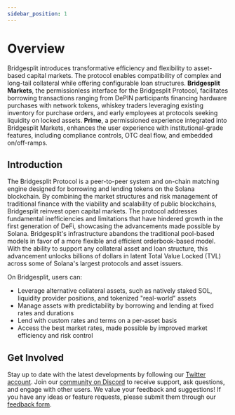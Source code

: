 ```yaml
---
sidebar_position: 1
---
```

# Overview
Bridgesplit introduces transformative efficiency and flexibility to asset-based capital markets. The protocol enables compatibility of complex and long-tail collateral while offering configurable loan structures. **Bridgesplit Markets**, the permissionless interface for the Bridgesplit Protocol, facilitates borrowing transactions ranging from DePIN participants financing hardware purchases with network tokens, whiskey traders leveraging existing inventory for purchase orders, and early employees at protocols seeking liquidity on locked assets. **Prime**, a permissioned experience integrated into Bridgesplit Markets, enhances the user experience with institutional-grade features, including compliance controls, OTC deal flow, and embedded on/off-ramps.

## Introduction
The Bridgesplit Protocol is a peer-to-peer system and on-chain matching engine designed for borrowing and lending tokens on the Solana blockchain. By combining the market structures and risk management of traditional finance with the viability and scalability of public blockchains, Bridgesplit reinvest open capital markets. The protocol addresses fundamental inefficiencies and limitations that have hindered growth in the first generation of DeFi, showcasing the advancements made possible by Solana. Bridgesplit's infrastructure abandons the traditional pool-based models in favor of a more flexible and efficient orderbook-based model. With the ability to support any collateral asset and loan structure, this advancement unlocks billions of dollars in latent Total Value Locked (TVL) across some of Solana's largest protocols and asset issuers.

On Bridgesplit, users can:
* Leverage alternative collateral assets, such as natively staked SOL, liquidity provider positions, and tokenized "real-world" assets
* Manage assets with predictability by borrowing and lending at fixed rates and durations
* Lend with custom rates and terms on a per-asset basis 
* Access the best market rates, made possible by improved market efficiency and risk control

<!-- ## Our Products -->
<!-- * Borrow against Staked SOL -->
<!-- * Borrow against LP Positions -->
<!-- * Earn fixed-rate yield * -->

## Get Involved
Stay up to date with the latest developments by following our [Twitter account](https://twitter.com/bridgesplit). Join our [community on Discord](https://discord.com/invite/A9xnqqzACF) to receive support, ask questions, and engage with other users. We value your feedback and suggestions! If you have any ideas or feature requests, please submit them through our [feedback form](https://bridgesplit.canny.io).

<!-- TODO -->
<!-- Add product cards -->
<!-- Add feedback link -->
<!-- Add Discord link -->
<!-- Add Twitter link -->


